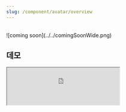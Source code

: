 ```yaml
---
slug: /component/avatar/overview
---
```


<br />
![coming soon](../../comingSoonWide.png)

## 데모

<Iframe
  src="https://sprout-storybook.vercel.app/iframe.html?args=&id=components-avatar--basic&viewMode=story"
  height="100px"
/>

test
